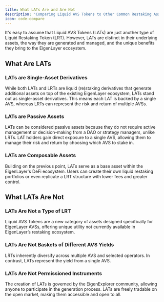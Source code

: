 ```yaml
---
title: What LATs Are and Are Not
description: 'Comparing Liquid AVS Tokens to Other Common Restaking Assets'
icon: code-compare
---
```


It's easy to assume that Liquid AVS Tokens (LATs) are just another type of Liquid Restaking Token (LRT). However, LATs are distinct in their underlying assets, the way they are generated and managed, and the unique benefits they bring to the EigenLayer ecosystem.

## What Are LATs

### LATs are Single-Asset Derivatives

While both LATs and LRTs are liquid (re)staking derivatives that generate additional assets on top of the existing EigenLayer ecosystem, LATs stand out as single-asset derivatives. This means each LAT is backed by a single AVS, whereas LRTs can represent the risk and return of multiple AVSs.

### LATs are Passive Assets

LATs can be considered passive assets because they do not require active management or decision-making from a DAO or strategy managers, unlike LRTs. LAT holders gain direct exposure to a single AVS, allowing them to manage their risk and return by choosing which AVS to stake in.

### LATs are Composable Assets

Building on the previous point, LATs serve as a base asset within the EigenLayer's DeFi ecosystem. Users can create their own liquid restaking portfolios or even replicate a LRT structure with lower fees and greater control.

## What LATs Are Not

### LATs Are Not a Type of LRT

Liquid AVS Tokens are a new category of assets designed specifically for EigenLayer AVSs, offering unique utility not currently available in EigenLayer’s restaking ecosystem.

### LATs Are Not Baskets of Different AVS Yields

LRTs inherently diversify across multiple AVS and selected operators. In contrast, LATs represent the yield from a single AVS.

### LATs Are Not Permissioned Instruments

The creation of LATs is governed by the EigenExplorer community, allowing anyone to participate in the generation process. LATs are freely tradable on the open market, making them accessible and open to all.
